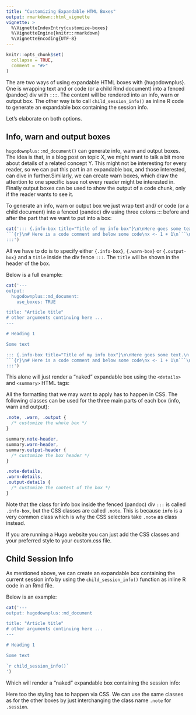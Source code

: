 ```yaml
---
title: "Customizing Expandable HTML Boxes"
output: rmarkdown::html_vignette
vignette: >
  %\VignetteIndexEntry{customize-boxes}
  %\VignetteEngine{knitr::rmarkdown}
  %\VignetteEncoding{UTF-8}
---
```


```r
knitr::opts_chunk$set(
  collapse = TRUE,
  comment = "#>"
)
```

The are two ways of using expandable HTML boxes with {hugodownplus}. One is wrapping text and or code (or a child Rmd document) into a fenced (pandoc) div with `:::`. The content will be rendered into an info, warn or output box. The other way is to call `child_session_info()` as inline R code to generate an expandable box containing the session info.

Let's elaborate on both options.

## Info, warn and output boxes

`hugodownplus::md_document()` can generate info, warn and output boxes. The idea is that, in a blog post on topic X, we might want to talk a bit more about details of a related concept Y. This might not be interesting for every reader, so we can put this part in an expandable box, and those interested, can dive in further.Similarly, we can create warn boxes, which draw the attention to one specific issue not every reader might be interested in. Finally output boxes can be used to show the output of a code chunk, only if the reader wants to see it.

To generate an info, warn or output box we just wrap text and/ or code (or a child document) into a fenced (pandoc) div using three colons ::: before and after the part that we want to put into a box:

```R
cat('::: {.info-box title="Title of my info box"}\n\nHere goes some text.\n
```{r}\n# Here is a code comment and below some code\nx <- 1 + 1\n```\n
:::')
```

All we have to do is to specify either `{.info-box}`, `{.warn-box}` or `{.output-box}` and a `title` inside the div fence `:::`. The `title` will be shown in the header of the box.

Below is a full example:

```R
cat('---
output:
  hugodownplus::md_document:
    use_boxes: TRUE

title: "Article title"
# other arguments continuing here ...
---

# Heading 1

Some text

::: {.info-box title="Title of my info box"}\n\nHere goes some text.\n
```{r}\n# Here is a code comment and below some code\nx <- 1 + 1\n```\n
:::')
```

This alone will just render a "naked" expandable box using the `<details>` and `<summary>` HTML tags:

<!-- <div class="info-box" title="Title of my info box"> -->
<!-- <div class="note" markdown="1"> -->
<!-- <details class="open"> -->
<!--   <summary class="note-header" markdown="1"> -->
<!--   Title of my info box <i class="fas fa-tools"></i> -->
<!--   </summary> -->
<!--   <div class="note-details"> -->
<!--   <p>Here goes some text</p> -->
<!-- ```{r} -->
<!-- # Here is a code comment and below some code -->
<!-- 1 + 1 -->
<!-- ``` -->
<!--   </div></details> -->
<!-- </div> -->

<!-- <br> -->
All the formatting that we may want to apply has to happen in CSS. The following classes can be used for the three main parts of each box (info, warn and output):

```css
.note, .warn, .output {
  /* customize the whole box */
}

summary.note-header,
summary.warn-header,
summary.output-header {
  /* customize the box header */
}

.note-details,
.warn-details,
.output-details {
  /* customize the content of the box */
}
```

Note that the class for info box inside the fenced (pandoc) div `:::` is called `.info-box`, but the CSS classes are called `.note`. This is because `info` is a very common class which is why the CSS selectors take `.note` as class instead.

If you are running a Hugo website you can just add the CSS classes and your preferred style to your custom.css file.

## Child Session Info

As mentioned above, we can create an expandable box containing the current session info by using the `child_session_info()` function as inline R code in an Rmd file.

Below is an example:

```R
cat('---
output: hugodownplus::md_document

title: "Article title"
# other arguments continuing here ...
---

# Heading 1

Some text

`r child_session_info()`
')
```

Which will render a "naked" expandable box containing the session info:

<!-- <div class="session" markdown="1"> -->
<!-- <details class="sess"> -->
<!--   <summary class="session-header" markdown="1"> -->
<!--   Session Info <i class="fas fa-tools"></i> -->
<!--   </summary> -->
<!-- ```{r, echo = FALSE} -->
<!-- library(hugodownplus) -->
<!-- sessioninfo::session_info(pkgs = "attached") -->
<!-- ``` -->
<!--   </details> -->
<!-- </div> -->

<!-- <br> -->

Here too the styling has to happen via CSS. We can use the same classes as for the other boxes by just interchanging the class name `.note` for `.session`.
